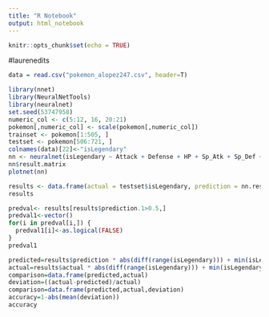 ```yaml
---
title: "R Notebook"
output: html_notebook
---
```


```r
knitr::opts_chunk$set(echo = TRUE)
```

#laurenedits

```r
data = read.csv("pokemon_alopez247.csv", header=T)
```

```r
library(nnet)
library(NeuralNetTools)
library(neuralnet)
set.seed(53747958)
numeric_col <- c(5:12, 16, 20:21)
pokemon[,numeric_col] <- scale(pokemon[,numeric_col])
trainset <- pokemon[1:505, ]
testset <- pokemon[506:721, ]
colnames(data)[22]<-"isLegendary"
nn <- neuralnet(isLegendary ~ Attack + Defense + HP + Sp_Atk + Sp_Def + Speed,data=trainset, hidden=4, linear.output=TRUE, threshold=0.01)
nn$result.matrix
plotnet(nn)
```

```r
results <- data.frame(actual = testset$isLegendary, prediction = nn.results$net.result)
results
```

```r
predval<- results[results$prediction.1>0.5,]
predval1<-vector()
for(i in predval[i,]) {
  predval1[i]<-as.logical(FALSE)
}
predval1

```

```r
predicted=results$prediction * abs(diff(range(isLegendary))) + min(isLegendary)
actual=results$actual * abs(diff(range(isLegendary))) + min(isLegendary)
comparison=data.frame(predicted,actual)
deviation=((actual-predicted)/actual)
comparison=data.frame(predicted,actual,deviation)
accuracy=1-abs(mean(deviation))
accuracy
```

